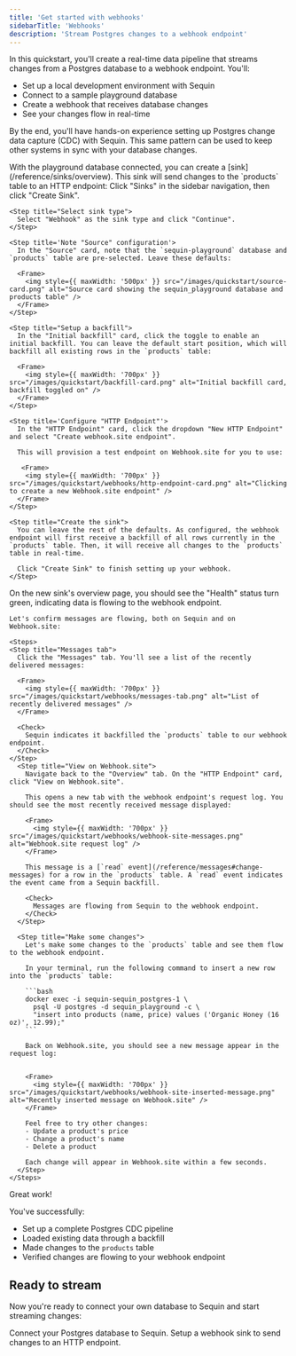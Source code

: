 ```yaml
---
title: 'Get started with webhooks'
sidebarTitle: 'Webhooks'
description: 'Stream Postgres changes to a webhook endpoint'
---
```



In this quickstart, you'll create a real-time data pipeline that streams changes from a Postgres database to a webhook endpoint. You'll:

- Set up a local development environment with Sequin
- Connect to a sample playground database 
- Create a webhook that receives database changes
- See your changes flow in real-time

By the end, you'll have hands-on experience setting up Postgres change data capture (CDC) with Sequin. This same pattern can be used to keep other systems in sync with your database changes.

<Steps titleSize="h2">
 <QuickstartInitialSteps />
 <Step title="Create a Webhook Sink" icon="plug">
  With the playground database connected, you can create a [sink](/reference/sinks/overview). This sink will send changes to the `products` table to an HTTP endpoint:

  <Steps>
    <Step title="Navigate to Sinks">
      Click "Sinks" in the sidebar navigation, then click "Create Sink".
    </Step>

    <Step title="Select sink type">
      Select "Webhook" as the sink type and click "Continue".
    </Step>

    <Step title='Note "Source" configuration'>
      In the "Source" card, note that the `sequin-playground` database and `products` table are pre-selected. Leave these defaults:

      <Frame>
        <img style={{ maxWidth: '500px' }} src="/images/quickstart/source-card.png" alt="Source card showing the sequin_playground database and products table" />
      </Frame>
    </Step>

    <Step title="Setup a backfill">
      In the "Initial backfill" card, click the toggle to enable an initial backfill. You can leave the default start position, which will backfill all existing rows in the `products` table:

      <Frame>
        <img style={{ maxWidth: '700px' }} src="/images/quickstart/backfill-card.png" alt="Initial backfill card, backfill toggled on" />
      </Frame>
    </Step>

    <Step title='Configure "HTTP Endpoint"'>
      In the "HTTP Endpoint" card, click the dropdown "New HTTP Endpoint" and select "Create webhook.site endpoint".

      This will provision a test endpoint on Webhook.site for you to use:

       <Frame>
        <img style={{ maxWidth: '700px' }} src="/images/quickstart/webhooks/http-endpoint-card.png" alt="Clicking to create a new Webhook.site endpoint" />
      </Frame>
    </Step>

    <Step title="Create the sink">
      You can leave the rest of the defaults. As configured, the webhook endpoint will first receive a backfill of all rows currently in the `products` table. Then, it will receive all changes to the `products` table in real-time.

      Click "Create Sink" to finish setting up your webhook.
    </Step>
  </Steps>
 </Step>

  <Step title="See changes flow to the webhook endpoint" icon="waveform-lines">
    On the new sink's overview page, you should see the "Health" status turn green, indicating data is flowing to the webhook endpoint.

    Let's confirm messages are flowing, both on Sequin and on Webhook.site:

    <Steps>
    <Step title="Messages tab">
      Click the "Messages" tab. You'll see a list of the recently delivered messages:

      <Frame>
        <img style={{ maxWidth: '700px' }} src="/images/quickstart/webhooks/messages-tab.png" alt="List of recently delivered messages" />
      </Frame>

      <Check>
        Sequin indicates it backfilled the `products` table to our webhook endpoint.
      </Check>
    </Step>
      <Step title="View on Webhook.site">
        Navigate back to the "Overview" tab. On the "HTTP Endpoint" card, click "View on Webhook.site".

        This opens a new tab with the webhook endpoint's request log. You should see the most recently received message displayed:

        <Frame>
          <img style={{ maxWidth: '700px' }} src="/images/quickstart/webhooks/webhook-site-messages.png" alt="Webhook.site request log" />
        </Frame>

        This message is a [`read` event](/reference/messages#change-messages) for a row in the `products` table. A `read` event indicates the event came from a Sequin backfill.

        <Check>
          Messages are flowing from Sequin to the webhook endpoint.
        </Check>
      </Step>

      <Step title="Make some changes">
        Let's make some changes to the `products` table and see them flow to the webhook endpoint.

        In your terminal, run the following command to insert a new row into the `products` table:

        ```bash
        docker exec -i sequin-sequin_postgres-1 \
          psql -U postgres -d sequin_playground -c \
          "insert into products (name, price) values ('Organic Honey (16 oz)', 12.99);"
        ```

        Back on Webhook.site, you should see a new message appear in the request log:

        
        <Frame>
          <img style={{ maxWidth: '700px' }} src="/images/quickstart/webhooks/webhook-site-inserted-message.png" alt="Recently inserted message on Webhook.site" />
        </Frame>

        Feel free to try other changes:
        - Update a product's price
        - Change a product's name
        - Delete a product

        Each change will appear in Webhook.site within a few seconds.
      </Step>
    </Steps>
  </Step>
</Steps>

<Check>
  Great work!
</Check>

You've successfully:

- Set up a complete Postgres CDC pipeline
- Loaded existing data through a backfill
- Made changes to the `products` table
- Verified changes are flowing to your webhook endpoint

## Ready to stream

Now you're ready to connect your own database to Sequin and start streaming changes:

<CardGroup cols={2}>
  <Card title="Guide: Connect Postgres" icon="elephant" href="/connect-postgres">
    Connect your Postgres database to Sequin.
  </Card>
  <Card title="Guide: Setting up a webhook sink" icon="webhook" href="/how-to/stream-postgres-to-a-webhook-endpoint">
    Setup a webhook sink to send changes to an HTTP endpoint.
  </Card>
</CardGroup>